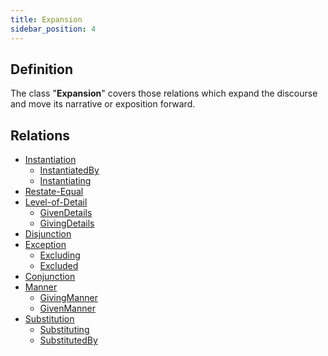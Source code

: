 ```yaml
---
title: Expansion
sidebar_position: 4
---
```


## Definition

The class "**Expansion**" covers those relations which expand the discourse and move its narrative or exposition forward.

## Relations
- [Instantiation](./Instantiation)
  - [InstantiatedBy](./Instantiation/instantiatedby.mdx)
  - [Instantiating](./Instantiation/instantiating.mdx)
- [Restate-Equal](./restate-equal.mdx)
- [Level-of-Detail](./Level-of-Detail)
  - [GivenDetails](./Level-of-Detail/givendetails.mdx)
  - [GivingDetails](./Level-of-Detail/givingdetails.mdx)
- [Disjunction](./disjunction.mdx)
- [Exception](./Exception)
  - [Excluding](./Exception/excluding.mdx)
  - [Excluded](./Exception/excluded.mdx)
- [Conjunction](./Conjunction)
- [Manner](./Manner)
  - [GivingManner](./Manner/givingmanner.mdx)
  - [GivenManner](./Manner/givenmanner.mdx)
- [Substitution](./Substitution)
  - [Substituting](./Substitution/substituting.mdx)
  - [SubstitutedBy](./Substitution/substitutedby.mdx)